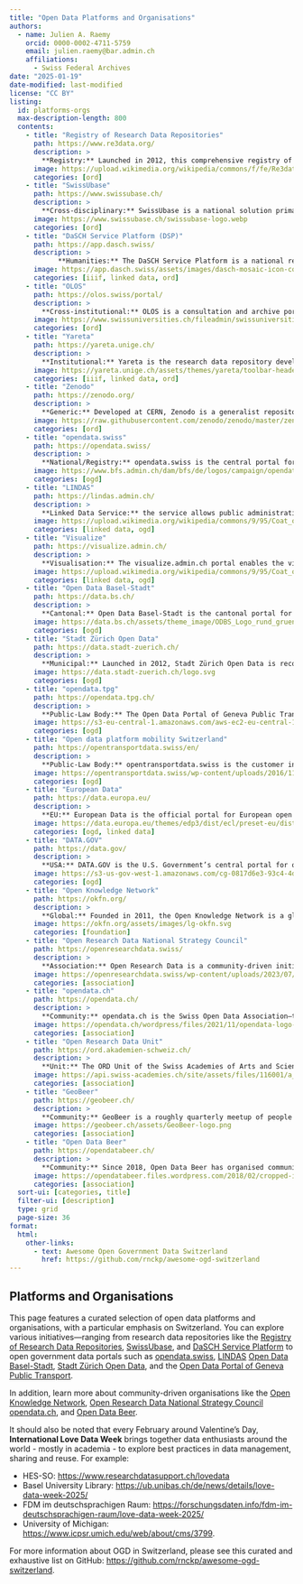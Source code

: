 ---
title: "Open Data Platforms and Organisations"
authors: 
  - name: Julien A. Raemy
    orcid: 0000-0002-4711-5759
    email: julien.raemy@bar.admin.ch
    affiliations:
      - Swiss Federal Archives
date: "2025-01-19"
date-modified: last-modified
license: "CC BY"
listing:
  id: platforms-orgs
  max-description-length: 800
  contents:
    - title: "Registry of Research Data Repositories"
      path: https://www.re3data.org/
      description: >
        **Registry:** Launched in 2012, this comprehensive registry of research data repositories provides embeddable tools and detailed metadata—including data accessibility, licensing, persistent identifiers, and certification information. All metadata is available under a CC0 license and accessible via an API.
      image: https://upload.wikimedia.org/wikipedia/commons/f/fe/Re3data_Logo_RGB_72dpi.png
      categories: [ord]
    - title: "SwissUbase"
      path: https://www.swissubase.ch/
      description: >
        **Cross-disciplinary:** SwissUbase is a national solution primarily serving the social sciences and linguistics. Operated by [FORS](https://forscenter.ch/), it was launched in 2021 to replace FORSbase and features its own metadata schema for studies, datasets, and data files with Digital Object Identifier (DOI) support at the dataset level.
      image: https://www.swissubase.ch/swissubase-logo.webp
      categories: [ord]
    - title: "DaSCH Service Platform (DSP)"
      path: https://app.dasch.swiss/
      description: >
            **Humanities:** The DaSCH Service Platform is a national research infrastructure dedicated to preserving long-term humanities data. The DaSCH – Swiss National Data and Service Center for the Humanities was initiated by the University of Basel's Digital Humanities Lab. In 2017, DaSCH was established as a national facility operated by the Swiss Academy of Humanities and Social Sciences (SAGW). Since 2021, it has operated as a national research data infrastructure primarily funded by the Swiss National Science Foundation (SNSF). The platform employs a core ontology (Knora) and provides modern APIs (RESTful JSON-LD and IIIF Image API) along with Archival Resource Keys (ARKs).
      image: https://app.dasch.swiss/assets/images/dasch-mosaic-icon-color.svg
      categories: [iiif, linked data, ord]
    - title: "OLOS"
      path: https://olos.swiss/portal/
      description: >
        **Cross-institutional:** OLOS is a consultation and archive portal developed under the Data Life-Cycle Management (DLCM) project. It serves multiple institutions and utilizes the Datacite Metadata Schema with DOI assignment at the dataset level.
      image: https://www.swissuniversities.ch/fileadmin/swissuniversities/Dokumente/Hochschulpolitik/P-5_Services_Kommunikationsprojekt/OLOS/Logo_OLOS.png
      categories: [ord]
    - title: "Yareta"
      path: https://yareta.unige.ch/
      description: >
        **Institutional:** Yareta is the research data repository developed for Geneva’s higher education institutions. Launched in 2019 and built upon the OLOS platform, it is tailored to manage institutional research data.
      image: https://yareta.unige.ch/assets/themes/yareta/toolbar-header-image.png
      categories: [iiif, linked data, ord]
    - title: "Zenodo"
      path: https://zenodo.org/
      description: >
        **Generic:** Developed at CERN, Zenodo is a generalist repository that allows anyone to deposit data. It supports DOI assignment for each version of deposited data, making it a versatile platform for researchers in any discipline.
      image: https://raw.githubusercontent.com/zenodo/zenodo/master/zenodo/modules/theme/static/img/logos/zenodo-gradient-square.svg
      categories: [ord]
    - title: "opendata.swiss"
      path: https://opendata.swiss/
      description: >
        **National/Registry:** opendata.swiss is the central portal for open government data in Switzerland, managed by the Federal Statistical Office (FSO). Originally launched in 2013 by the Swiss Federal Archives as opendata.admin.ch and rebranded in 2016, it aggregates metadata via a JSON API and an XML file compliant with the DCAT-AP CH standard.
      image: https://www.bfs.admin.ch/dam/bfs/de/logos/campaign/opendata_OFS_portail.png
      categories: [ogd]
    - title: "LINDAS"
      path: https://lindas.admin.ch/
      description: >
        **Linked Data Service:** the service allows public administrations to publish their data in the form of Knowledge Graphs. LINDAS was built between 2017 and 2020 in the Linked Data Platform project of the Swiss Federal Archives (SFA) with the support of the State Secretariat for Economic Affairs (SECO) and in close collaboration with the Federal Office for the Environment (FOEN).
      image: https://upload.wikimedia.org/wikipedia/commons/9/95/Coat_of_arms_of_Switzerland.svg
      categories: [linked data, ogd]
    - title: "Visualize"
      path: https://visualize.admin.ch/
      description: >
        **Visualisation:** The visualize.admin.ch portal enables the visualisation of Swiss Open Government Data provided by LINDAS, which can then be easily downloaded or integrated into websites and updated automatically. It is operated by the FOEN.
      image: https://upload.wikimedia.org/wikipedia/commons/9/95/Coat_of_arms_of_Switzerland.svg
      categories: [linked data, ogd]
    - title: "Open Data Basel-Stadt"
      path: https://data.bs.ch/
      description: >
        **Cantonal:** Open Data Basel-Stadt is the cantonal portal for open government data from Basel-Stadt. Officially launched in 2019 following a pilot phase, it features a dedicated dashboard, its own metadata schema combining DCAT and DCAT-AP CH properties, and a JSON API.
      image: https://data.bs.ch/assets/theme_image/ODBS_Logo_rund_gruen.png
      categories: [ogd]
    - title: "Stadt Zürich Open Data"
      path: https://data.stadt-zuerich.ch/
      description: >
        **Municipal:** Launched in 2012, Stadt Zürich Open Data is recognized as Switzerland’s first open government data platform. It provides (Geo)JSON APIs, dedicated GitHub scripts, and employs a metadata schema based on DCAT-AP CH properties to enhance data discovery.
      image: https://data.stadt-zuerich.ch/logo.svg
      categories: [ogd]
    - title: "opendata.tpg"
      path: https://opendata.tpg.ch/
      description: >
        **Public-Law Body:** The Open Data Portal of Geneva Public Transport (opendata.tpg) was launched in 2022. Building on an initiative that started in 2015 with real-time transit data, it supports multiple download formats (including DCAT in RDF/XML and JSON) to promote transparency and citizen participation.
      image: https://s3-eu-central-1.amazonaws.com/aws-ec2-eu-central-1-opendatasoft-staticfileset/tpg/logo
      categories: [ogd]
    - title: "Open data platform mobility Switzerland"
      path: https://opentransportdata.swiss/en/
      description: >
        **Public-Law Body:** opentransportdata.swiss is the customer information platform for Swiss public transport and individual mobility.
      image: https://opentransportdata.swiss/wp-content/uploads/2016/11/e7b38b94159f1c674de50e68980e29e8479525e7.png
      categories: [ogd]
    - title: "European Data"
      path: https://data.europa.eu/
      description: >
        **EU:** European Data is the official portal for European open data, launched in 2021 after a beta phase starting in 2015. It features datasets with DCAT-AP metadata, multiple APIs (including an SPARQL endpoint), and has its source code available on GitLab.
      image: https://data.europa.eu/themes/edp3/dist/ecl/preset-eu/dist/images/logo/standard-version/positive/logo-eu--en.svg
      categories: [ogd, linked data]
    - title: "DATA.GOV"
      path: https://data.gov/
      description: >
        **USA:** DATA.GOV is the U.S. Government’s central portal for open data, launched in 2009. It provides access to datasets from various federal agencies using open source applications like CKAN, and employs the DCAT-US Schema v1.1 for metadata.
      image: https://s3-us-gov-west-1.amazonaws.com/cg-0817d6e3-93c4-4de8-8b32-da6919464e61/logo.svg
      categories: [ogd]
    - title: "Open Knowledge Network"
      path: https://okfn.org/
      description: >
        **Global:** Founded in 2011, the Open Knowledge Network is a global foundation dedicated to creating a fair, sustainable, and open digital future. It connects multiple chapters, members, and contributors worldwide to promote open knowledge.
      image: https://okfn.org/assets/images/lg-okfn.svg
      categories: [foundation]
    - title: "Open Research Data National Strategy Council"
      path: https://openresearchdata.swiss/
      description: >
        **Association:** Open Research Data is a community-driven initiative dedicated to promoting open research data practices in Switzerland. It provides resources, guidelines, and networking opportunities for researchers and institutions, helping to advance the culture of open science and data sharing.
      image: https://openresearchdata.swiss/wp-content/uploads/2023/07/logo.svg
      categories: [association]
    - title: "opendata.ch"
      path: https://opendata.ch/
      description: >
        **Community:** opendata.ch is the Swiss Open Data Association—the Swiss chapter of the Open Knowledge Network. Since its inception in 2011, it has supported and coordinated open data initiatives across Switzerland, including a dedicated working group for the cultural heritage sector (OpenGLAM).
      image: https://opendata.ch/wordpress/files/2021/11/opendata-logo-RGB-full-large.png
      categories: [association]
    - title: "Open Research Data Unit"
      path: https://ord.akademien-schweiz.ch/
      description: >
        **Unit:** The ORD Unit of the Swiss Academies of Arts and Sciences implements the Swiss National Action Plan for Open Research Data and serves as a representative for Open Science topics.
      image: https://api.swiss-academies.ch/site/assets/files/116001/a_logo_academies_en_rgb.png
      categories: [association]
    - title: "GeoBeer"
      path: https://geobeer.ch/
      description: >
        **Community:** GeoBeer is a roughly quarterly meetup of people interested in geography, GIS, cartography and the latest technologies. This Swiss initiative exists since 2013.  
      image: https://geobeer.ch/assets/GeoBeer-logo.png
      categories: [association]
    - title: "Open Data Beer"
      path: https://opendatabeer.ch/
      description: >
        **Community:** Since 2018, Open Data Beer has organised community events that bring together open data practitioners from across Switzerland. Supported by organisations such as the Federal Statistical Office, various cantons, and SBB CFF FFS, these events foster innovation and collaboration.
      image: https://opendatabeer.files.wordpress.com/2018/02/cropped-icon_transparent1.png
      categories: [association]
  sort-ui: [categories, title]
  filter-ui: [description]
  type: grid
  page-size: 36
format:
  html:
    other-links:
      - text: Awesome Open Government Data Switzerland
        href: https://github.com/rnckp/awesome-ogd-switzerland
---

## Platforms and Organisations

This page features a curated selection of open data platforms and organisations, with a particular emphasis on Switzerland. You can explore various initiatives—ranging from research data repositories like the [Registry of Research Data Repositories](https://www.re3data.org/), [SwissUbase](https://www.swissubase.ch/), and [DaSCH Service Platform](https://app.dasch.swiss/) to open government data portals such as [opendata.swiss](https://opendata.swiss/), [LINDAS](https://lindas.admin.ch) [Open Data Basel-Stadt](https://data.bs.ch/), [Stadt Zürich Open Data](https://data.stadt-zuerich.ch/), and the [Open Data Portal of Geneva Public Transport](https://opendata.tpg.ch/). 

In addition, learn more about community-driven organisations like the [Open Knowledge Network](https://okfn.org/), [Open Research Data National Strategy Council](https://openresearchdata.swiss/) [opendata.ch](https://opendata.ch/), and [Open Data Beer](https://opendatabeer.ch/).

It should also be noted that every February around Valentine's Day, **International Love Data Week** brings together data enthusiasts around the world - mostly in academia - to explore best practices in data management, sharing and reuse. For example: 

- HES-SO: <https://www.researchdatasupport.ch/lovedata>
- Basel University Library: <https://ub.unibas.ch/de/news/details/love-data-week-2025/>
- FDM im deutschsprachigen Raum: <https://forschungsdaten.info/fdm-im-deutschsprachigen-raum/love-data-week-2025/>
- University of Michigan: <https://www.icpsr.umich.edu/web/about/cms/3799>.

For more information about OGD in Switzerland, please see this curated and exhaustive list on GitHub: <https://github.com/rnckp/awesome-ogd-switzerland>.

::: {#platforms-orgs}
:::
